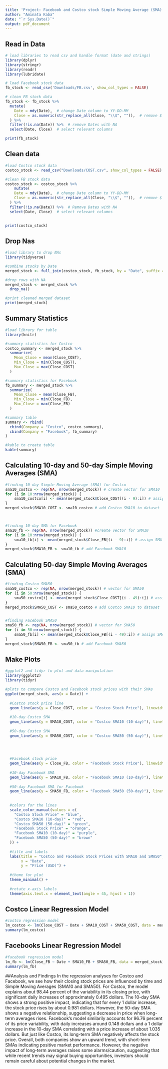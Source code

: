 ```yaml
---
title: 'Project: Facebook and Costco stock Simple Moving Average (SMA)'
author: "Aminata Kaba"
date: "`r Sys.Date()`"
output: pdf_document
---
```


## Read in Data
```r
# load libraries to read csv and handle format (date and strings)
library(dplyr)
library(stringr)
library(readr)
library(lubridate)   

# load Facebook stock data
fb_stock <- read_csv('Downloads/FB.csv', show_col_types = FALSE)

# clean FB stock data
fb_stock <- fb_stock %>%
  mutate(
    Date = mdy(Date),  # change Date column to YY-DD-MM
    Close = as.numeric(str_replace_all(Close, "\\$", "")),  # remove $ 
  ) %>%
  filter(!is.na(Date)) %>%  # remove Dates with NA 
  select(Date, Close)  # select relevant columns

print(fb_stock)
```

## Clean data 
```r
#load Costco stock data
costco_stock <- read_csv("Downloads/COST.csv", show_col_types = FALSE)

#clean FB stock data
costco_stock <- costco_stock %>%
    mutate(
    Date = mdy(Date),  # change Date column to YY-DD-MM
    Close = as.numeric(str_replace_all(Close, "\\$", "")),  # remove $ 
  ) %>%
  filter(!is.na(Date)) %>%  # Remove Dates with NA
  select(Date, Close)  # select relevant columns
 

print(costco_stock)
```

## Drop Nas
```r
#load library to drop NAs
library(tidyverse)

#combine stocks by Date
merged_stock <- full_join(costco_stock, fb_stock, by = "Date", suffix = c("_COST", "_FB"))

#drop rows with NA
merged_stock <- merged_stock %>% 
  drop_na()

#print cleaned merged dataset
print(merged_stock)
```

## Summary Statistics
```r
#load library for table
library(knitr)

#summary statistics for Costco
costco_summary <- merged_stock %>%
  summarize(
    Mean_Close = mean(Close_COST),
    Min_Close = min(Close_COST),
    Max_Close = max(Close_COST)
  )

#summary statistics for Facebook
fb_summary <- merged_stock %>%
  summarize(
    Mean_Close = mean(Close_FB),
    Min_Close = min(Close_FB),
    Max_Close = max(Close_FB)
  )

#summary table 
summary <- rbind(
  cbind(Company = "Costco", costco_summary),
  cbind(Company = "Facebook", fb_summary)
)

#kable to create table
kable(summary)
```
## Calculating 10-day and 50-day Simple Moving Averages (SMA)
```r
#finding 10-day Simple Moving Average (SMA) for Costco
sma10_costco <- rep(NA, nrow(merged_stock)) # create vector for SMA10
for (i in 10:nrow(merged_stock)) {
    sma10_costco[i] <- mean(merged_stock$Close_COST[(i - 9):i]) # assign SMA value
}
merged_stock$SMA10_COST <- sma10_costco # add Costco SMA10 to dataset



#finding 10-day SMA for Facebook
sma10_fb <- rep(NA, nrow(merged_stock)) #create vector for SMA10
for (i in 10:nrow(merged_stock)) {
    sma10_fb[i] <- mean(merged_stock$Close_FB[(i - 9):i]) # assign SMA value
}
merged_stock$SMA10_FB <- sma10_fb # add Facebook SMA10
```

## Calculating 50-day Simple Moving Averages (SMA)
```r
#finding Costco SMA50
sma50_costco <- rep(NA, nrow(merged_stock)) # vector for SMA50
for (i in 50:nrow(merged_stock)) {
    sma50_costco[i] <- mean(merged_stock$Close_COST[(i - 49):i]) # assign value
}
merged_stock$SMA50_COST <- sma50_costco # add Costco SMA10 to dataset


#finding Facebook SMA50
sma50_fb <- rep(NA, nrow(merged_stock)) # vector for SMA50
for (i in 50:nrow(merged_stock)) {
    sma50_fb[i] <- mean(merged_stock$Close_FB[(i - 49):i]) # assign SMA value
}
merged_stock$SMA50_FB <- sma50_fb # add Facebook SMA50

```

## Make Plots
```r
#ggplot2 and tidyr to plot and data manipulation
library(ggplot2)
library(tidyr)

#plots to compare Costco and Facebook stock prices with their SMAs
ggplot(merged_stock, aes(x = Date)) +
  
  #Costco stock price line
  geom_line(aes(y = Close_COST, color = "Costco Stock Price"), linewidth = 1) + 
  
  #10-day Costco SMA
  geom_line(aes(y = SMA10_COST, color = "Costco SMA10 (10-day)"), linetype = "dashed") + 
  
  #50-day Costco SMA 
  geom_line(aes(y = SMA50_COST, color = "Costco SMA50 (50-day)"), linetype = "dotdash") + 
  
  
  

  #Facebook stock price 
  geom_line(aes(y = Close_FB, color = "Facebook Stock Price"), linewidth = 1) + 
  
  #10-day Facebook SMA
  geom_line(aes(y = SMA10_FB, color = "Facebook SMA10 (10-day)"), linetype = "dashed") + 
  
  #50-day Facebook SMA for Facebook
  geom_line(aes(y = SMA50_FB, color = "Facebook SMA50 (50-day)"), linetype = "dotdash") + 
  
  
  #colors for the lines
  scale_color_manual(values = c(
    "Costco Stock Price" = "blue", 
    "Costco SMA10 (10-day)" = "red", 
    "Costco SMA50 (50-day)" = "green", 
    "Facebook Stock Price" = "orange", 
    "Facebook SMA10 (10-day)" = "purple", 
    "Facebook SMA50 (50-day)" = "brown"
  )) + 
  
  #title and labels 
  labs(title = "Costco and Facebook Stock Prices with SMA10 and SMA50", 
       x = "Date", 
       y = "Price (USD)") + 
  
  #theme for plot
  theme_minimal() + 
  
  #rotate x-axis labels 
  theme(axis.text.x = element_text(angle = 45, hjust = 1))
```
## Costco Linear Regression Model
```r
#costco regression model 
lm_costco <- lm(Close_COST ~ Date + SMA10_COST + SMA50_COST, data = merged_stock)
summary(lm_costco)
```
## Facebooks Linear Regression Model
```r
#facebook regression model 
lm_fb <- lm(Close_FB ~ Date + SMA10_FB + SMA50_FB, data = merged_stock)
summary(lm_fb)
```

##Analysis and Findings
In the regression analyses for Costco and Facebook, we see how their closing stock prices are influenced by time and Simple Moving Averages (SMA10 and SMA50). For Costco, the model explains about 98.44 percent of the variability in its closing price, with significant daily increases of approximately 0.495 dollars. The 10-day SMA shows a strong positive impact, indicating that for every 1 dollar increase, the stock price rises by about 0.981 dollars. However, the 50-day SMA shows a negative relationship, suggesting a decrease in price when long-term averages rises. Facebook's model similarily accounts for 96.76 percent of its price variability, with daily increases around 0.148 dollars and a 1 dollar increase in the 10-day SMA correlating with a price increase of about 1.035 dollars. But just like Costco, its long-term SMA negatively affects the stock price. Overall, both companies show an upward trend, with short-term SMAs indicating positive market performance. However, the negative impact of long-term averages raises some alarms/caution, suggesting that while recent trends may signal buying opportunities, investors should remain careful about potential changes in the market.